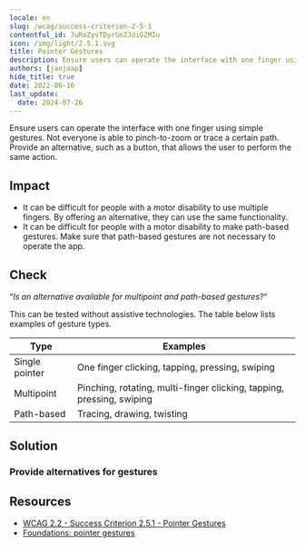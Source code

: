 ```yaml
---
locale: en
slug: /wcag/success-criterion-2-5-1
contentful_id: 7uRoZyvTDyrGnZJdiGZMIu
icon: /img/light/2.5.1.svg
title: Pointer Gestures
description: Ensure users can operate the interface with one finger using simple gestures.
authors: [janjaap]
hide_title: true
date: 2022-06-16
last_update:
  date: 2024-07-26
---
```


<Hero
  title="Pointer Gestures"
  image="/img/light/2.5.1.svg"
  alt="WCAG 2.5.1 icon"
  prefix="Success Criterion 2.5.1"
  suffix="Level A"
/>

Ensure users can operate the interface with one finger using simple gestures. Not everyone is able to pinch-to-zoom or trace a certain path. Provide an alternative, such as a button, that allows the user to perform the same action.

## Impact

- It can be difficult for people with a motor disability to use multiple fingers. By offering an alternative, they can use the same functionality.
- It can be difficult for people with a motor disability to make path-based gestures. Make sure that path-based gestures are not necessary to operate the app.

## Check

“*Is an alternative available for multipoint and path-based gestures?*“

This can be tested without assistive technologies. The table below lists examples of gesture types.

|Type          |Examples                                                             |
|--------------|---------------------------------------------------------------------|
|Single pointer|One finger clicking, tapping, pressing, swiping                      |
|Multipoint    |Pinching, rotating, multi-finger clicking, tapping, pressing, swiping|
|Path-based    |Tracing, drawing, twisting                                           |

## Solution

### Provide alternatives for gestures

<CodeSample id="input-gestures" locale="en"/>

## Resources

- [WCAG 2.2 - Success Criterion 2.5.1 - Pointer Gestures](https://www.w3.org/TR/WCAG22/#pointer-gestures)
- [Foundations: pointer gestures](https://tetralogical.com/blog/2023/03/17/foundations-pointer-gestures/)
  